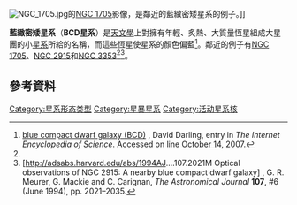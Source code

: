 [[File:NGC_1705.jpg|thumb]]的[[NGC_1705|NGC 1705]]影像，是鄰近的藍緻密矮星系的例子。]]

'''藍緻密矮星系'''（'''BCD星系'''）是[[天文學|天文學]]上對擁有年輕、炙熱、大質量恆星組成大星團的小[[星系|星系]]所給的名稱，而這些恆星使星系的顏色偏藍<ref name="darling">[http://www.daviddarling.info/encyclopedia/B/blue_compact_dwarf_galaxy.html blue compact dwarf galaxy (BCD)] {{Wayback|url=http://www.daviddarling.info/encyclopedia/B/blue_compact_dwarf_galaxy.html |date=20190816002830 }}, David Darling, entry in ''The Internet Encyclopedia of Science''. Accessed on line [[October_14|October 14]], 2007.</ref>。鄰近的例子有[[NGC_1705|NGC 1705]]、[[NGC_2915|NGC 2915]]和[[NGC_3353|NGC 3353]]<ref name="darling" /><ref>[http://adsabs.harvard.edu/abs/1994AJ....107.2021M Optical observations of NGC 2915: A nearby blue compact dwarf galaxy] {{Wayback|url=http://adsabs.harvard.edu/abs/1994AJ....107.2021M |date=20170721142308 }}, G. R. Meurer, G. Mackie and C. Carignan, ''The Astronomical Journal'' '''107''', #6 (June 1994), pp. 2021–2035.</ref>。

== 參考資料 ==
{{commonscat|Blue compact dwarf galaxies}}
{{reflist}}
{{galaxy-stub}}

{{星系}}
[[Category:星系形态类型|Category:星系形态类型]]
[[Category:星暴星系|Category:星暴星系]]
[[Category:活动星系核|Category:活动星系核]]
